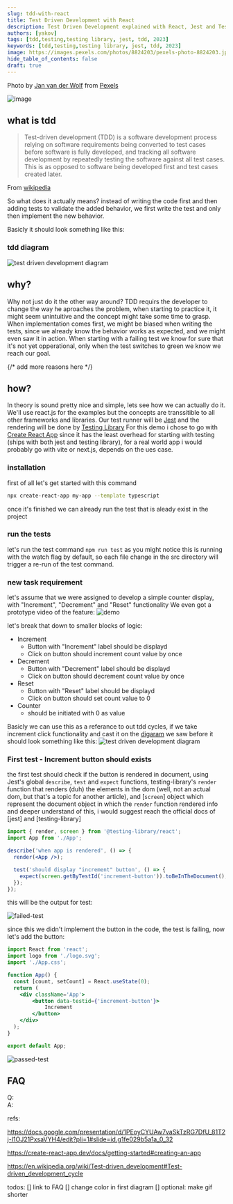 ```yaml
---
slug: tdd-with-react
title: Test Driven Development with React
description: Test Driven Development explained with React, Jest and Testing Library examples.
authors: [yakov]
tags: [tdd,testing,testing library, jest, tdd, 2023]
keywords: [tdd,testing,testing library, jest, tdd, 2023]
image: https://images.pexels.com/photos/8824203/pexels-photo-8824203.jpeg
hide_table_of_contents: false
draft: true
---
```



<ImageCredit>
Photo by <a href="https://www.pexels.com/@jan-van-der-wolf-11680885/">Jan van der Wolf</a> from <a href="https://www.pexels.com/photo/blue-and-yellow-road-sign-8824203/">Pexels</a>
</ImageCredit>

![image](pexels-photo-8824203.jpeg)

## what is tdd

> Test-driven development (TDD) is a software development process relying on software requirements being converted 
to test cases before software is fully developed, and tracking all software development by repeatedly testing the 
software against all test cases. This is as opposed to software being developed first and test cases created later.

From [wikipedia](https://en.wikipedia.org/wiki/Test-driven_development#Test-driven_development_cycle)

So what does it actually means? 
instead of writing the code first and then adding tests to validate the added behavior, we first write the test and only then implement the new behavior.

Basicly it should look something like this:
### tdd diagram
![test driven development diagram](tdd-diagram.png)

## why?

Why not just do it the other way around? TDD requirs the developer to change the way he aproaches the problem, when starting to practice it, it might seem unintuitive and the concept might take some time to grasp.
When implementation comes first, we might be biased when writing the tests, since we already know the behavior works as expected, and we might even saw it in action.
When starting with a failing test we know for sure that it's not yet opperational, only when the test switches to green we know we reach our goal.

{/* add more reasons here */}
## how?

In theory is sound pretty nice and simple, lets see how we can actually do it.
We'll use react.js for the examples but the concepts are transsitible to all other frameworks and libraries.
Our test runner will be [Jest](https://jestjs.io/) and the rendering will be done by [Testing Library](https://testing-library.com/docs/react-testing-library/intro)
For this demo i chose to go with [Create React App](https://create-react-app.dev/) since it has the least overhead for starting with testing (ships with both jest and testing library),
for a real world app i would probably go with vite or next.js, depends on the ues case.

### installation

first of all let's get started with this command


```bash
npx create-react-app my-app --template typescript
```

once it's finished we can already run the test that is aleady exist in the project

### run the tests

let's run the test command `npm run test` as you might notice this is running with the watch flag by default, so each file change in the src directory will trigger a re-run of the test command.

### new task requirement

let's assume that we were assigned to develop a simple counter display, with "Increment", "Decrement" and "Reset" functionality
We even got a prototype video of the feature:
![demo](output.gif)

let's break that down to smaller blocks of logic:

* Increment
    * Button with "Increment" label should be displayd
    * Click on button should increment count value by once
* Decrement
    * Button with "Decrement" label should be displayd
    * Click on button should decrement count value by once
* Reset
    * Button with "Reset" label should be displayd
    * Click on button should set count value to 0
* Counter
    * should be initiated with 0 as value

Basicly we can use this as a referance to out tdd cycles, if we take increment click functionality and cast it on the [digaram](#tdd-diagram) we saw before it should look something like this:
![test driven development diagram](tdd-diagram-increment.png)

### First test - Increment button should exists

the first test should check if the button is rendered in document, using Jest's global `describe`, `test` and `expect` functions,
testing-library's `render` function that renders (duh) the elements in the dom (well, not an actual dom, but that's a topic for another article),
and [`screen`] object which represent the document object in which the `render` function rendered info and deeper understand of this, i would suggest reach the official docs of [jest] and [testing-library]


```jsx title="src/App.test.tsx" 
import { render, screen } from '@testing-library/react';
import App from './App';

describe('when app is rendered', () => {
  render(<App />);

  test('should display "increment" button', () => {
    expect(screen.getByTestId('increment-button')).toBeInTheDocument();
  });
});
```
this will be the output for test:

![failed-test](failed-test-001.png)

since this we didn't implement the button in the code, the test is failing, now let's add the button:

```jsx title="src/App.tsx" 
import React from 'react';
import logo from './logo.svg';
import './App.css';

function App() {
  const [count, setCount] = React.useState(0);
  return (
    <div className='App'>
        <button data-testid={'increment-button'}>
            Increment
        </button>
    </div>
  );
}

export default App;
```

![passed-test](passed-test-001.png)


## FAQ

Q:  
A:

refs:

https://docs.google.com/presentation/d/1PEoyCYUAw7vaSkTzRG7DfU_81T2j-I1OJ21PxsaVYH4/edit?pli=1#slide=id.g1fe029b5a1a_0_32

https://create-react-app.dev/docs/getting-started#creating-an-app

https://en.wikipedia.org/wiki/Test-driven_development#Test-driven_development_cycle

todos:
[] link to FAQ
[] change color in first diagram
[] optional: make gif shorter